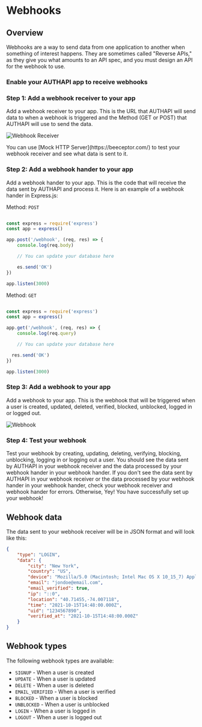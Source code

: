 
# Webhooks

## Overview

Webhooks are a way to send data from one application to another when something of interest happens. They are sometimes called "Reverse APIs," as they give you what amounts to an API spec, and you must design an API for the webhook to use.

### Enable your AUTHAPI app to receive webhooks

<Steps>

### Step 1: Add a webhook receiver to your app

Add a webhook receiver to your app. This is the URL that AUTHAPI will send data to when a webhook is triggered and the Method (GET or POST) that AUTHAPI will use to send the data.

![Webhook Receiver](/guides/authapi_setting.png)

<Callout>
You can use [Mock HTTP Server](https://beeceptor.com/) to test your webhook receiver and see what data is sent to it.
</Callout>

### Step 2: Add a webhook hander to your app

Add a webhook hander to your app. This is the code that will receive the data sent by AUTHAPI and process it. Here is an example of a webhook hander in Express.js:

Method: `POST`

```js

const express = require('express')
const app = express()

app.post('/webhook', (req, res) => {
    console.log(req.body)

    // You can update your database here

    es.send('OK')
})

app.listen(3000)

```

Method: `GET`

```js

const express = require('express')
const app = express()

app.get('/webhook', (req, res) => {
    console.log(req.query)

    // You can update your database here

  res.send('OK')
})

app.listen(3000)
```

### Step 3: Add a webhook to your app

Add a webhook to your app. This is the webhook that will be triggered when a user is created, updated, deleted, verified, blocked, unblocked, logged in or logged out.

![Webhook](/guides/authapi_settings.png)

### Step 4: Test your webhook

Test your webhook by creating, updating, deleting, verifying, blocking, unblocking, logging in or logging out a user. You should see the data sent by AUTHAPI in your webhook receiver and the data processed by your webhook hander in your webhook hander. If you don't see the data sent by AUTHAPI in your webhook receiver or the data processed by your webhook hander in your webhook hander, check your webhook receiver and webhook hander for errors.
Otherwise, Yey! You have successfully set up your webhook!

</Steps>

## Webhook data

The data sent to your webhook receiver will be in JSON format and will look like this:

```json
{
    "type": "LOGIN",
    "data": {
        "city": "New York",
        "country": "US",
        "device": "Mozilla/5.0 (Macintosh; Intel Mac OS X 10_15_7) AppleWebKit/537.36 (KHTML, like Gecko) Chrome/94.0.4606.81 Safari/537.36",
        "email": "jondoe@email.com",
        "email_verified": true,
        "ip": "::0",
        "location": "40.71455,-74.007118",
        "time": "2021-10-15T14:48:00.000Z",
        "uid": "1234567890",
        "verified_at": "2021-10-15T14:48:00.000Z"
    }
}
```

## Webhook types

The following webhook types are available:

- `SIGNUP` - When a user is created
- `UPDATE` - When a user is updated
- `DELETE` - When a user is deleted
- `EMAIL_VERIFIED` - When a user is verified
- `BLOCKED` - When a user is blocked
- `UNBLOCKED` - When a user is unblocked
- `LOGIN` - When a user is logged in
- `LOGOUT` - When a user is logged out
